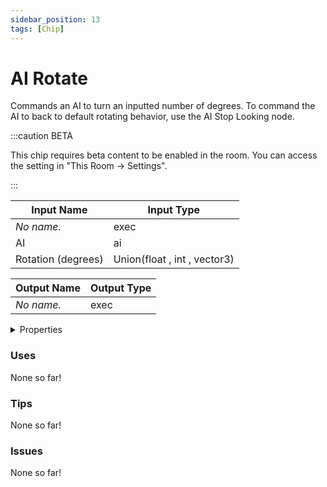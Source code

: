 ```yaml
---
sidebar_position: 13
tags: [Chip]
---
```


# AI Rotate

Commands an AI to turn an inputted number of degrees. To command the AI to back to default rotating behavior, use the AI Stop Looking node.

:::caution BETA

This chip requires beta content to be enabled in the room. You can access the setting in "This Room -> Settings".

:::

| Input Name | Input Type |
|-----------|-----------|
| *No name.* | exec |
| AI | ai |
| Rotation (degrees) | Union(float , int , vector3) |

| Output Name | Output Type |
|-----------|-----------|
| *No name.* | exec |


<details>
  <summary>Properties</summary>
  <div>
    <div>
    <table>
      <thead>
        <tr>
          <th>Is beta required?</th>
          <th>✅</th>
        </tr>
        <tr>
          <th>Is this chip a trolling risk?</th>
          <th>❌</th>
        </tr>
        <tr>
          <th>Chip UUPD</th>
          <th>c2cb2ea2-f663-4aa6-9394-3b741f6b9064</th>
        </tr>
      </thead>
    </table>
    </div>
  </div>
</details>

### Uses

None so far!

### Tips

None so far!

### Issues

None so far!